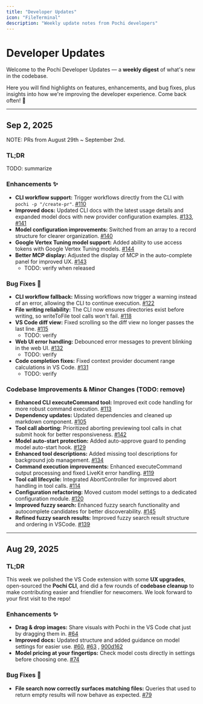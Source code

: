 ```yaml
---
title: "Developer Updates"
icon: "FileTerminal"
description: "Weekly update notes from Pochi developers"
---
```


# Developer Updates

Welcome to the Pochi Developer Updates — a **weekly digest** of what's new in the codebase.

Here you will find highlights on features, enhancements, and bug fixes, plus insights into how we're improving the developer experience. Come back often! 👋

---

## Sep 2, 2025

NOTE: PRs from August 29th ~ September 2nd.

### TL;DR

TODO: summarize

### Enhancements ✨

- **CLI workflow support:** Trigger workflows directly from the CLI with `pochi -p "/create-pr"`. [#110](https://github.com/TabbyML/pochi/pull/110)
- **Improved docs:** Updated CLI docs with the latest usage details and expanded model docs with new provider configuration examples. [#133](https://github.com/TabbyML/pochi/pull/133), [#141](https://github.com/TabbyML/pochi/pull/141)
- **Model configuration improvements:** Switched from an array to a record structure for clearer organization. [#140](https://github.com/TabbyML/pochi/pull/140)
- **Google Vertex Tuning model support:** Added ability to use access tokens with Google Vertex Tuning models. [#144](https://github.com/TabbyML/pochi/pull/144)
- **Better MCP display:** Adjusted the display of MCP in the auto-complete panel for improved UX. [#143](https://github.com/TabbyML/pochi/pull/143)
  - TODO: verify when released

### Bug Fixes 🐛

- **CLI workflow fallback:** Missing workflows now trigger a warning instead of an error, allowing the CLI to continue execution. [#122](https://github.com/TabbyML/pochi/pull/122)
- **File writing reliability:** The CLI now ensures directories exist before writing, so writeToFile tool calls won't fail. [#118](https://github.com/TabbyML/pochi/pull/118)
- **VS Code diff view:** Fixed scrolling so the diff view no longer passes the last line. [#115](https://github.com/TabbyML/pochi/pull/115)
  - TODO: verify
- **Web UI error handling:** Debounced error messages to prevent blinking in the web UI. [#132](https://github.com/TabbyML/pochi/pull/132)
  - TODO: verify
- **Code completion fixes:** Fixed context provider document range calculations in VS Code. [#131](https://github.com/TabbyML/pochi/pull/131)
  - TODO: verify

### Codebase Improvements & Minor Changes (TODO: remove)

- **Enhanced CLI executeCommand tool:** Improved exit code handling for more robust command execution. [#113](https://github.com/TabbyML/pochi/pull/113)
- **Dependency updates:** Updated dependencies and cleaned up markdown component. [#105](https://github.com/TabbyML/pochi/pull/105)
- **Tool call aborting:** Prioritized aborting previewing tool calls in chat submit hook for better responsiveness. [#142](https://github.com/TabbyML/pochi/pull/142)
- **Model auto-start protection:** Added auto-approve guard to pending model auto-start hook. [#129](https://github.com/TabbyML/pochi/pull/129)
- **Enhanced tool descriptions:** Added missing tool descriptions for background job management. [#134](https://github.com/TabbyML/pochi/pull/134)
- **Command execution improvements:** Enhanced executeCommand output processing and fixed LiveKit error handling. [#119](https://github.com/TabbyML/pochi/pull/119)
- **Tool call lifecycle:** Integrated AbortController for improved abort handling in tool calls. [#114](https://github.com/TabbyML/pochi/pull/114)
- **Configuration refactoring:** Moved custom model settings to a dedicated configuration module. [#120](https://github.com/TabbyML/pochi/pull/120)
- **Improved fuzzy search:** Enhanced fuzzy search functionality and autocomplete candidates for better discoverability. [#145](https://github.com/TabbyML/pochi/pull/145)
- **Refined fuzzy search results:** Improved fuzzy search result structure and ordering in VSCode. [#139](https://github.com/TabbyML/pochi/pull/139)

---

## Aug 29, 2025

### TL;DR

This week we polished the VS Code extension with some **UX upgrades**, open-sourced the **Pochi CLI**, and did a few rounds of **codebase cleanup** to make contributing easier and friendlier for newcomers. We look forward to your first visit to the repo!

### Enhancements ✨

- **Drag & drop images:** Share visuals with Pochi in the VS Code chat just by dragging them in. [#64](https://github.com/TabbyML/pochi/pull/64)
- **Improved docs:** Updated structure and added guidance on model settings for easier use. [#60](https://github.com/TabbyML/pochi/pull/60), [#63](https://github.com/TabbyML/pochi/pull/63) , [900d162](https://github.com/TabbyML/pochi/commit/900d1629c4e97833e24a4450c438a585dca583d4)
- **Model pricing at your fingertips:** Check model costs directly in settings before choosing one. [#74](https://github.com/TabbyML/pochi/pull/74)

### Bug Fixes 🐛

- **File search now correctly surfaces matching files:** Queries that used to return empty results will now behave as expected. [#79](https://github.com/TabbyML/pochi/pull/79)